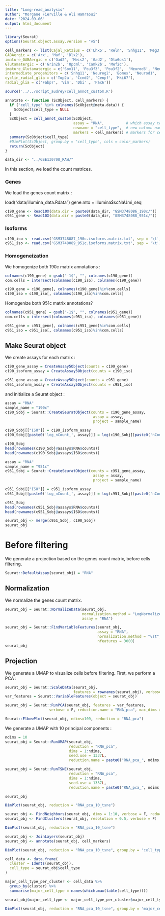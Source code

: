 ```yaml
---
title: "Long-read_analysis"
author: "Morgane Fierville & Ali Hamraoui"
date: "2024-09-06"
output: html_document
---
```


```r
library(Seurat)
options(Seurat.object.assay.version = "v5")
```


```r
cell_markers <- list(Cajal_Retzius = c('Lhx5', 'Reln', 'Snhg11', 'Meg3'),
GABAergic = c('Arx', 'Maf', 'Dlx2'),
imature_GABAergic = c('Gad2', 'Meis2', 'Gad2', 'Dlx6os1'),
Glutamatergic = c('Grin2b', 'Opcml', 'Camk2b', 'Mef2c'),
imature_Glutamatergic = c('Sox11', 'Pou3f3', 'Pou3f2',  'Neurod6', 'Neurod2'),
intermediate_progenitors = c('Snhg11', 'Neurog2', 'Eomes', 'Neurod1', 'Rbfox3', 'Tcf4', 'Meis2', 'H3f3b', 'Neurod6', 'Neurod2', 'Sox11', 'Pax6'),
cyclin_radial_glia = c('Top2a', 'Ccnd2', 'Cenpf', 'Mki67'),
radial_glia = c('Fabp7', 'Vim', 'Dbi' , 'Pax6'))

source('../../script_audrey/cell_annot_custom.R')

annotate <- function (ScObject, cell_markers) {
  if ("cell_type" %in% colnames(ScObject@meta.data)) {
    ScObject$cell_type = NULL
  }
  ScObject = cell_annot_custom(ScObject,
                               assay = "RNA",          # which assay to use to perform annotation ?
                               newname = "cell_type",  # new column name in meta.data
                               markers = cell_markers) # markers for cell type
  summary(ScObject$cell_type)
  #DimPlot(ScObject, group.by = "cell_type", cols = color_markers)
  return(ScObject)
}
```


```r
data_dir <- "../GSE130708_RAW/"
```

In this section, we load the count matrices.

### Genes

We load the genes count matrix :

load("data/illumina_data.Rdata")
gene.mtx = Illumina$scNaUmi_seq

```r
c190_gene <- Read10X(data.dir = paste0(data_dir, "GSM3748086_190c/"))
c951_gene <- Read10X(data.dir = paste0(data_dir, "GSM3748088_951c/"))
```

### Isoforms

```r
c190_iso <- read.csv('GSM3748087_190c.isoforms.matrix.txt', sep = '\t', row.names = 2)[,-1]
c951_iso <- read.csv('GSM3748089_951c.isoforms.matrix.txt', sep = '\t', row.names = 2)[,-1]
```

### Homogeneization

We homogenize both 190c matrix annotations :
```r
colnames(c190_gene) = gsub("-1$", "", colnames(c190_gene))
com.cells = intersect(colnames(c190_iso), colnames(c190_gene))

c190_gene = c190_gene[, colnames(c190_gene)%in%com.cells]
c190_iso = c190_iso[, colnames(c190_iso)%in%com.cells]
```

Homogenize both 951c matrix annotations?
```r
colnames(c951_gene) = gsub("-1$", "", colnames(c951_gene))
com.cells = intersect(colnames(c951_iso), colnames(c951_gene))

c951_gene = c951_gene[, colnames(c951_gene)%in%com.cells]
c951_iso = c951_iso[, colnames(c951_iso)%in%com.cells]
```

## Make Seurat object

We create assays for each matrix :

```r
c190_gene_assay = CreateAssay5Object(counts = c190_gene)
c190_isoform_assay = CreateAssay5Object(counts = c190_iso)
```

```r
c951_gene_assay = CreateAssay5Object(counts = c951_gene)
c951_isoform_assay = CreateAssay5Object(counts = c951_iso)
```

and initialize a Seurat object :

```r
assay = "RNA"
sample_name = "190c"
c190_Sobj = Seurat::CreateSeuratObject(counts = c190_gene_assay,
                                        assay = assay,
                                        project = sample_name)

c190_Sobj[["ISO"]] = c190_isoform_assay
c190_Sobj[[paste0('log_nCount_', assay)]] = log(c190_Sobj[[paste0('nCount_', assay)]])

c190_Sobj
head(rownames(c190_Sobj@assays$RNA$counts))
head(rownames(c190_Sobj@assays$ISO$counts))
```

```r
assay = "RNA"
sample_name = "951c"
c951_Sobj = Seurat::CreateSeuratObject(counts = c951_gene_assay,
                                        assay = assay,
                                        project = sample_name)

c951_Sobj[["ISO"]] = c951_isoform_assay
c951_Sobj[[paste0('log_nCount_', assay)]] = log(c951_Sobj[[paste0('nCount_', assay)]])

c951_Sobj
head(rownames(c951_Sobj@assays$RNA$counts))
head(rownames(c951_Sobj@assays$ISO$counts))
```


```r
seurat_obj <- merge(c951_Sobj, c190_Sobj)
seurat_obj
```

# Before filtering

We generate a projection based on the genes count matrix, before cells filtering.

```r
Seurat::DefaultAssay(seurat_obj) = "RNA"
```

## Normalization

We normalize the genes count matrix.

```r
seurat_obj = Seurat::NormalizeData(seurat_obj,
                                   normalization.method = "LogNormalize",
                                   assay = "RNA")

seurat_obj = Seurat::FindVariableFeatures(seurat_obj,
                                          assay = "RNA",
                                          normalization.method = "vst",
                                          nfeatures = 3000)
seurat_obj
```

## Projection

We generate a UMAP to visualize cells before filtering. First, we perform a PCA :

```r
seurat_obj = Seurat::ScaleData(seurat_obj,
                               features = rownames(seurat_obj), verbose = F)
var_features = Seurat::VariableFeatures(object = seurat_obj)

seurat_obj = Seurat::RunPCA(seurat_obj, features = var_features,
                    verbose = F, reduction.name = "RNA_pca", max_dims = 100)

Seurat::ElbowPlot(seurat_obj, ndims=100, reduction = "RNA_pca")
```

We generate a UMAP with 10 principal components :

```r
ndims = 10
seurat_obj = Seurat::RunUMAP(seurat_obj,
                             reduction = "RNA_pca",
                             dims = 1:ndims,
                             seed.use = 1337L,
                             reduction.name = paste0("RNA_pca_", ndims, "_umap"))

seurat_obj = Seurat::RunTSNE(seurat_obj,
                             reduction = "RNA_pca",
                             dims = 1:ndims,
                             seed.use = 1337L,
                             reduction.name = paste0("RNA_pca_", ndims, "_tsne"))

seurat_obj
```

```r
DimPlot(seurat_obj, reduction = "RNA_pca_10_tsne")
```


```r
seurat_obj <- FindNeighbors(seurat_obj, dims = 1:10, verbose = F, reduction = 'RNA_pca')
seurat_obj <- FindClusters(seurat_obj, resolution = 0.5, verbose = F)
```


```r
DimPlot(seurat_obj, reduction = "RNA_pca_10_tsne")
```

```r
seurat_obj <- JoinLayers(seurat_obj)
seurat_obj <- annotate(seurat_obj, cell_markers)
```

```r
DimPlot(seurat_obj, reduction = "RNA_pca_10_tsne", group.by = 'cell_type')
```

```r
cell_data <- data.frame(
  cluster = Idents(seurat_obj),
  cell_type = seurat_obj$cell_type
)

major_cell_type_per_cluster <- cell_data %>%
  group_by(cluster) %>%
  summarise(major_cell_type = names(which.max(table(cell_type))))

seurat_obj$major_cell_type <- major_cell_type_per_cluster$major_cell_type[match(Idents(seurat_obj), major_cell_type_per_cluster$cluster)]
```

```r
DimPlot(seurat_obj, reduction = "RNA_pca_10_tsne", group.by = 'major_cell_type', label = T)
```
